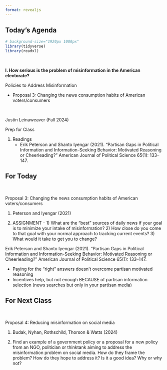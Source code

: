 ```yaml
---
format: revealjs
---
```


## Today's Agenda {background-image="Images/background-white_house_graphic_v4_muted_text2.png" .center}

```r
# background-size="1920px 1080px"
library(tidyverse)
library(readxl)
```

<br>

::: {.r-fit-text}

**I. How serious is the problem of misinformation in the American electorate?**

Policies to Address Misinformation

- Proposal 3: Changing the news consumption habits of American voters/consumers

:::

<br>

::: r-stack
Justin Leinaweaver (Fall 2024)
:::

::: notes
Prep for Class

1. Readings
    - Erik Peterson and Shanto Iyengar (2021). “Partisan Gaps in Political Information and Information-Seeking Behavior: Motivated Reasoning or Cheerleading?” American Journal of Political Science 65(1): 133–147.

:::




## For Today {background-image="Images/background-blue_triangles_flipped.png" .center}

<br>

Proposal 3: Changing the news consumption habits of American voters/consumers

1. Peterson and Iyengar (2021)

2. ASSIGNMENT - 1) What are the "best" sources of daily news if your goal is to minimize your intake of misinformation? 2) How close do you come to that goal with your normal approach to tracking current events? 3) What would it take to get you to change?

::: notes

Erik Peterson and Shanto Iyengar (2021). “Partisan Gaps in Political Information and Information-Seeking Behavior: Motivated Reasoning or Cheerleading?” American Journal of Political Science 65(1): 133–147.

- Paying for the "right" answers doesn't overcome partisan motivated reasoning
- Incentives help, but not enough BECAUSE of partisan information selection (news searches but only in your partisan media)


:::



## For Next Class {background-image="Images/background-blue_triangles_flipped.png" .center}

<br>

Proposal 4: Reducing misinformation on social media

1. Budak, Nyhan, Rothschild, Thorson & Watts (2024)

2. Find an example of a government policy or a proposal for a new policy from an NGO, politician or thinktank aiming to address the misinformation problem on social media. How do they frame the problem? How do they hope to address it? Is it a good idea? Why or why not?

::: notes

:::
